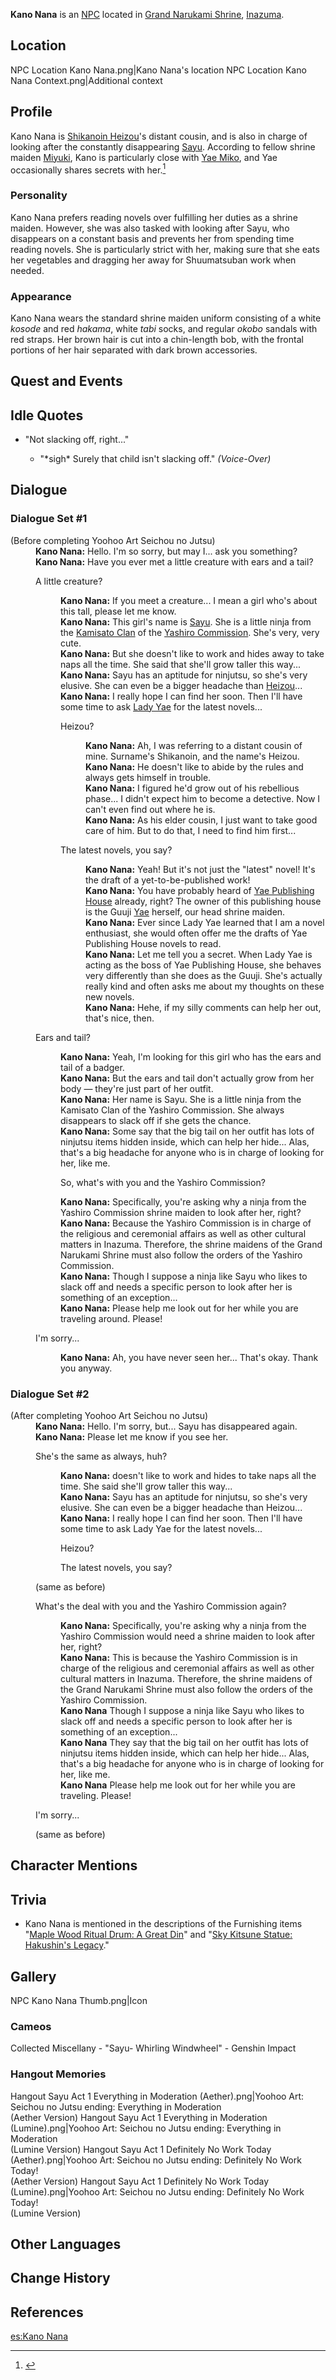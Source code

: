{{Character Infobox
|type             = NPC
|image            = NPC Kano Nana.png
|realname         = 
|region           = Inazuma
|affiliation      = Grand Narukami Shrine
|title            = Shrine Maiden
|relative         = Shikanoin Heizou
|relativeNote     = Cousin
|voiceEN          = [https://sofiyach.carrd.co/ Sofiya]<ref>Twitter: [https://twitter.com/VTSofiya/status/1419116083919810565 EN VA Self Announcement]</ref>
|voiceCN          = 
|voiceJP          = 
}}
'''Kano Nana''' is an [[NPC]] located in [[Grand Narukami Shrine]], [[Inazuma]].

==Location==
<gallery hideaddbutton="true" captionalign="center">
NPC Location Kano Nana.png|Kano Nana's location
NPC Location Kano Nana Context.png|Additional context
</gallery>

==Profile==
Kano Nana is [[Shikanoin Heizou]]'s distant cousin, and is also in charge of looking after the constantly disappearing [[Sayu]]. According to fellow shrine maiden [[Miyuki]], Kano is particularly close with [[Yae Miko]], and Yae occasionally shares secrets with her.<ref>{{Ref/NPC|Miyuki}}</ref>

===Personality===
Kano Nana prefers reading novels over fulfilling her duties as a shrine maiden. However, she was also tasked with looking after Sayu, who disappears on a constant basis and prevents her from spending time reading novels. She is particularly strict with her, making sure that she eats her vegetables and dragging her away for Shuumatsuban work when needed.

===Appearance===
Kano Nana wears the standard shrine maiden uniform consisting of a white ''kosode'' and red ''hakama'', white ''tabi'' socks, and regular ''okobo'' sandals with red straps. Her brown hair is cut into a chin-length bob, with the frontal portions of her hair separated with dark brown accessories.

==Quest and Events==
{{Quest Appearances}}

==Idle Quotes==
*"Not slacking off, right..."
**{{A|VO Kano Nana 01.ogg}} "*sigh* Surely that child isn't slacking off." ''(Voice-Over)''

==Dialogue==
===Dialogue Set #1===
{{Dialogue start}}
;(Before completing Yoohoo Art Seichou no Jutsu)
:'''Kano Nana:''' Hello. I'm so sorry, but may I... ask you something?
:'''Kano Nana:''' Have you ever met a little creature with ears and a tail?
:{{DIcon}} A little creature?
::'''Kano Nana:''' If you meet a creature... I mean a girl who's about this tall, please let me know.
::'''Kano Nana:''' This girl's name is [[Sayu]]. She is a little ninja from the [[Kamisato Clan]] of the [[Yashiro Commission]]. She's very, very cute.
::'''Kano Nana:''' But she doesn't like to work and hides away to take naps all the time. She said that she'll grow taller this way...
::'''Kano Nana:''' Sayu has an aptitude for ninjutsu, so she's very elusive. She can even be a bigger headache than [[Shikanoin Heizou|Heizou]]...
::'''Kano Nana:''' I really hope I can find her soon. Then I'll have some time to ask [[Lady Yae]] for the latest novels...
::{{DIcon}} Heizou?
:::'''Kano Nana:''' Ah, I was referring to a distant cousin of mine. Surname's Shikanoin, and the name's Heizou.
:::'''Kano Nana:''' He doesn't like to abide by the rules and always gets himself in trouble.
:::'''Kano Nana:''' I figured he'd grow out of his rebellious phase... I didn't expect him to become a detective. Now I can't even find out where he is.
:::'''Kano Nana:''' As his elder cousin, I just want to take good care of him. But to do that, I need to find him first...
::{{DIcon}} The latest novels, you say?
:::'''Kano Nana:''' Yeah! But it's not just the "latest" novel! It's the draft of a yet-to-be-published work!
:::'''Kano Nana:''' You have probably heard of [[Yae Publishing House]] already, right? The owner of this publishing house is the Guuji [[Yae]] herself, our head shrine maiden.
:::'''Kano Nana:''' Ever since Lady Yae learned that I am a novel enthusiast, she would often offer me the drafts of Yae Publishing House novels to read.
:::'''Kano Nana:''' Let me tell you a secret. When Lady Yae is acting as the boss of Yae Publishing House, she behaves very differently than she does as the Guuji. She's actually really kind and often asks me about my thoughts on these new novels.
:::'''Kano Nana:''' Hehe, if my silly comments can help her out, that's nice, then.
:{{DIcon}} Ears and tail?
::'''Kano Nana:''' Yeah, I'm looking for this girl who has the ears and tail of a badger.
::'''Kano Nana:''' But the ears and tail don't actually grow from her body &mdash; they're just part of her outfit.
::'''Kano Nana:''' Her name is Sayu. She is a little ninja from the Kamisato Clan of the Yashiro Commission. She always disappears to slack off if she gets the chance.
::'''Kano Nana:''' Some say that the big tail on her outfit has lots of ninjutsu items hidden inside, which can help her hide... Alas, that's a big headache for anyone who is in charge of looking for her, like me.
::{{DIcon}} So, what's with you and the Yashiro Commission?
::'''Kano Nana:''' Specifically, you're asking why a ninja from the Yashiro Commission {{sic|would a}} shrine maiden to look after her, right?
::'''Kano Nana:''' Because the Yashiro Commission is in charge of the religious and ceremonial affairs as well as other cultural matters in Inazuma. Therefore, the shrine maidens of the Grand Narukami Shrine must also follow the orders of the Yashiro Commission.
::'''Kano Nana:''' Though I suppose a ninja like Sayu who likes to slack off and needs a specific person to look after her is something of an exception...
::'''Kano Nana:''' Please help me look out for her while you are traveling around. Please!
:{{DIcon}} I'm sorry...
::'''Kano Nana:''' Ah, you have never seen her... That's okay. Thank you anyway.
{{Dialogue end}}

===Dialogue Set #2===
{{Dialogue start}}
;(After completing Yoohoo Art Seichou no Jutsu)
:'''Kano Nana:''' Hello. I'm sorry, but... Sayu has disappeared again.
:'''Kano Nana:''' Please let me know if you see her.
:{{DIcon}} She's the same as always, huh?
::'''Kano Nana:''' {{sic|Yes. she}} doesn't like to work and hides to take naps all the time. She said she'll grow taller this way...
::'''Kano Nana:''' Sayu has an aptitude for ninjutsu, so she's very elusive. She can even be a bigger headache than Heizou...
::'''Kano Nana:''' I really hope I can find her soon. Then I'll have some time to ask Lady Yae for the latest novels...
::{{DIcon}} Heizou?
::{{DIcon}} The latest novels, you say?
:;(same as before)
:{{DIcon}} What's the deal with you and the Yashiro Commission again?
::'''Kano Nana:''' Specifically, you're asking why a ninja from the Yashiro Commission would need a shrine maiden to look after her, right?
::'''Kano Nana:''' This is because the Yashiro Commission is in charge of the religious and ceremonial affairs as well as other cultural matters in Inazuma. Therefore, the shrine maidens of the Grand Narukami Shrine must also follow the orders of the Yashiro Commission.
::'''Kano Nana''' Though I suppose a ninja like Sayu who likes to slack off and needs a specific person to look after her is something of an exception...
::'''Kano Nana''' They say that the big tail on her outfit has lots of ninjutsu items hidden inside, which can help her hide... Alas, that's a big headache for anyone who is in charge of looking for her, like me.
::'''Kano Nana''' Please help me look out for her while you are traveling. Please!
:{{DIcon}} I'm sorry...
:;(same as before)
{{Dialogue end}}

==Character Mentions==
{{Character Mentions}}

==Trivia==
* Kano Nana is mentioned in the descriptions of the Furnishing items "[[Maple Wood Ritual Drum: A Great Din]]" and "[[Sky Kitsune Statue: Hakushin's Legacy]]."

==Gallery==
<gallery hideaddbutton="true" captionalign="center">
NPC Kano Nana Thumb.png|Icon
</gallery>

===Cameos===
<gallery hideaddbutton="true" captionalign="center">
Collected Miscellany - "Sayu- Whirling Windwheel" - Genshin Impact
</gallery>

===Hangout Memories===
<gallery hideaddbutton="true" captionalign="center">
Hangout Sayu Act 1 Everything in Moderation (Aether).png|Yoohoo Art: Seichou no Jutsu ending: Everything in Moderation<br />(Aether Version)
Hangout Sayu Act 1 Everything in Moderation (Lumine).png|Yoohoo Art: Seichou no Jutsu ending: Everything in Moderation<br />(Lumine Version)
Hangout Sayu Act 1 Definitely No Work Today (Aether).png|Yoohoo Art: Seichou no Jutsu ending: Definitely No Work Today!<br />(Aether Version)
Hangout Sayu Act 1 Definitely No Work Today (Lumine).png|Yoohoo Art: Seichou no Jutsu ending: Definitely No Work Today!<br />(Lumine Version)
</gallery>

==Other Languages==
{{Other Languages
|default_hidden = 1
|en      = Kano Nana
|zhs     = 鹿野奈奈
|zhs_rm  = Lùyě Nàinài
|zht     = 鹿野奈奈
|zht_rm  = Lùyě Nàinài
|ja      = {{Rubi|鹿|か|野|の|奈|な}}々
|ja_rm   = Kano Nana
|ko      = 카노 나나
|ko_rm   = Kano Nana
|es      = Kano Nana
|fr      = Kano Nana
|ru      = Кано Нана
|th      = Kano Nana
|vi      = Kano Nana
|de      = Kano Nana
|id      = Kano Nana
|pt      = Kano Nana
}}

==Change History==
{{Change History|2.0}}

==References==
{{Reflist}}

[[es:Kano Nana]]